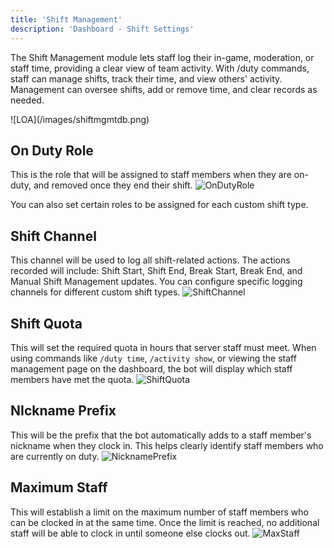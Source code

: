 ```yaml
---
title: 'Shift Management'
description: 'Dashboard - Shift Settings'
---
```


The Shift Management module lets staff log their in-game, moderation, or staff time, providing a clear view of team activity. With /duty commands, staff can manage shifts, track their time, and view others' activity. Management can oversee shifts, add or remove time, and clear records as needed.

<Frame caption="Shift Management - ermbot.xyz">
  ![LOA](/images/shiftmgmtdb.png)
</Frame>

## On Duty Role

This is the role that will be assigned to staff members when they are on-duty, and removed once they end their shift.
![OnDutyRole](/images/ondutyroledb.png)

<Tip>
  You can also set certain roles to be assigned for each custom shift type.
</Tip>

## Shift Channel

This channel will be used to log all shift-related actions. The actions recorded will include: Shift Start, Shift End, Break Start, Break End, and Manual Shift Management updates. You can configure specific logging channels for different custom shift types.
![ShiftChannel](/images/shiftchanneldb.png)

## Shift Quota

This will set the required quota in hours that server staff must meet. When using commands like `/duty time`, `/activity show`, or viewing the staff management page on the dashboard, the bot will display which staff members have met the quota.
![ShiftQuota](/images/shiftquotadb.png)

## NIckname Prefix

This will be the prefix that the bot automatically adds to a staff member's nickname when they clock in. This helps clearly identify staff members who are currently on duty.
![NicknamePrefix](/images/nicknameprefixdb.png)

## Maximum Staff
This will establish a limit on the maximum number of staff members who can be clocked in at the same time. Once the limit is reached, no additional staff will be able to clock in until someone else clocks out.
![MaxStaff](/images/maximumstaffdb.png)